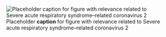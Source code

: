 ![Placeholder __caption__ for figure with relevance related to Severe acute respiratory
syndrome–related coronavirus 2](/img/placeholder.jpg)